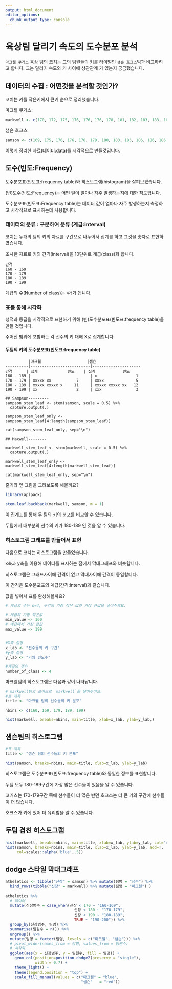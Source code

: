 ```yaml
---
output: html_document
editor_options: 
  chunk_output_type: console
---
```

# 육상팀 달리기 속도의 도수분포 분석

`마크웹 쿠거스` 육상 팀의 코치는 그의 팀원들의 키를 라이벌인 `샘슨 호크스`팀과 비교하려고 합니다. 그는 달리기 속도와 키 사이에 상관관계 가 있는지 궁금했습니다.


## 데이터의 수집 : 어떤것을 분석할 것인가?

코치는 키를 작은키에서 큰키 순으로 정리했습니다.

마크웰 쿠거스:

```r
markwell <- c(170, 172, 175, 176, 176, 176, 178, 181, 182, 183, 183, 183, 185, 185, 187, 188, 188, 189, 190, 195)
```

샘슨 호크스:

```r
samson <- c(169, 175, 176, 176, 178, 179, 180, 183, 183, 186, 186, 186, 187, 187, 187, 187, 187, 188, 190, 191, 192)
```



이렇게 정리한 자료(데이터:data)를 시각적으로 만들것입니다.


## 도수(빈도:Frequency)

도수분포표(빈도표:frequency table)와 히스토그램(histogram)을 살펴보겠습니다.

(빈)도수(빈도:Frequency)는 어떤 일이 얼마나 자주 발생하는지에 대한 척도입니다. 

도수분포표(빈도표:Frequency table)는 데이터 값이 얼마나 자주 발생하는지 측정하고 시각적으로 표시하는데 사용합니다.


### 데이터의 분류 : 구분하여 분류 (계급:interval)

코치는 두개의 팀의 키의 자료를 구간으로 나누어서 집계를 하고 그것을 숫자로 표현하였습니다. 

조사한 자료로 키의 간격(interval)을 10단위로 계급(class)화 합니다. 

```
간격      
160 - 169  
170 - 179  
180 - 189  
190 - 199 
```

계급의 수(Number of class)는 `4개`가 됩니다.

### 표를 통해 시각화

성적과 등급을 시각적으로 표현하기 위해 (빈)도수분포표(빈도표:frequency table)을 만들 것입니다.

주어진 범위에 포함하는 각 선수의 키 대해 X로 집계합니다. 


#### 두팀의 키의 도수분포표(빈도표:frequency table)

```      
          |마크웰                    |샘슨 
----------|--------------------------|---------------------          
간격      | 집계             빈도    | 집계            빈도 
160 - 169 |                          | x                 1 
170 - 179 | xxxxx xx           7     | xxxx              5 
180 - 189 | xxxxx xxxxx x     11     | xxxxx xxxxx xx   12 
190 - 199 | xx                 2     | xxx               3 
```

```
## Sampson---------
sampson_stem_leaf <- stem(samson, scale = 0.5) %>% 
  capture.output(.)

sampson_stem_leaf_only <- sampson_stem_leaf[4:length(sampson_stem_leaf)]

cat(sampson_stem_leaf_only, sep="\n")

## Maxwell--------

markwell_stem_leaf <- stem(markwell, scale = 0.5) %>% 
  capture.output(.)

markwell_stem_leaf_only <- markwell_stem_leaf[4:length(markwell_stem_leaf)]

cat(markwell_stem_leaf_only, sep="\n")
```

줄기와 잎 그림을 그려보도록 해볼까요?
```r
library(aplpack)

stem.leaf.backback(markwell, samson, m = 1)
```


이 집계표를 통해 두 팀의 키의 분포를 비교할 수 있습니다. 

두팀에서 대부분의 선수의 키가 180-189 인 것을 알 수 있습니다. 

### 히스토그램 그래프를 만들어서 표현

다음으로 코치는 히스토그램을 만들었습니다.

x축과 y축을 이용해 데이터를 표시하는 점에서 막대그래프와 비슷합니다.

히스토그램은 그래프사이에 간격이 없고 막대사이에 간격이 동일합니다.

이 간격은 도수분포표의 계급(간격:interval)과 같습니다.

값을 넣어서 표를 완성해볼까요?

```r
# 계급의 수는 n=4, 구간의 가장 작은 값과 가장 큰값을 넣어주세요.

# 계급의 가장 작은값
min_value <- 160
# 계급에서 가장 큰값
max_value <- 199


#X축 설명
x_lab <- "선수들의 키 구간"
#y축 설명 
y_lab <- "키의 빈도수"

#계급의 갯수 
number_of_class <- 4
```

마크웰팀의 히스토그램은 다음과 같이 나타납니다. 

```r
# markwell팀의 표이므로 `markwell`을 넣어주어요.
#표 제목
title <- "마크웰 팀의 선수들의 키 분포"

nbins <- c(160, 169, 179, 189, 199)

hist(markwell, breaks=nbins, main=title, xlab=x_lab, ylab=y_lab,)

```

## 샘슨팀의 히스토그램

```r
#표 제목
title <- "샘슨 팀의 선수들의 키 분포"

hist(samson, breaks=nbins, main=title, xlab=x_lab, ylab=y_lab)

```


히스토그램은 도수분포표(빈도표:frequency table)와 동일한 정보를 표현합니다.

두팀 모두 180-189구간에 가장 많은 선수들이 있음을 알 수 있습니다.

코거스는 170-179구간 쪽에 선수들이 더 많은 반면 호크스는 더 큰 키의 구간에 선수들이 더 많습니다.  

호크스가 키에 있어 더 유리함을 알 수 있습니다.

## 두팀 겹친 히스토그램

```r
hist(markwell, breaks=nbins, main=title, xlab=x_lab, ylab=y_lab, col="red", border=F)
hist(samson, breaks=nbins, main=title, xlab=x_lab, ylab=y_lab, add=T,  border=F,
     col=scales::alpha('blue',.5))
```


## dodge 스타일 막대그래프

```r
atheletics <- tibble("신장" = samson) %>% mutate(팀명 = "샘슨") %>% 
  bind_rows(tibble("신장" = markwell) %>% mutate(팀명 = "마크웰") )
              
atheletics %>% 
  # 데이터
  mutate(신장범주 = case_when(신장 < 170 ~ "160-169",
                              신장 < 180 ~ "170-179",
                              신장 < 190 ~ "180-189",
                              TRUE ~ "190-200")) %>% 
  group_by(신장범주, 팀명) %>% 
  summarise(팀원수 = n()) %>% 
  ungroup() %>% 
  mutate(팀명 = factor(팀명, levels = c("마크웰", "샘슨"))) %>% 
  # pivot_wider(names_from = 팀명, values_from = 팀원수)
  # 시각화
  ggplot(aes(x = 신장범주, y = 팀원수, fill = 팀명)) +
    geom_col(position=position_dodge2(preserve = "single"),
             width = 0.7) +
    theme_light() +
    theme(legend.position = "top") +
    scale_fill_manual(values = c("마크웰" = "blue",
                                 "샘슨"   = "red"))

```




